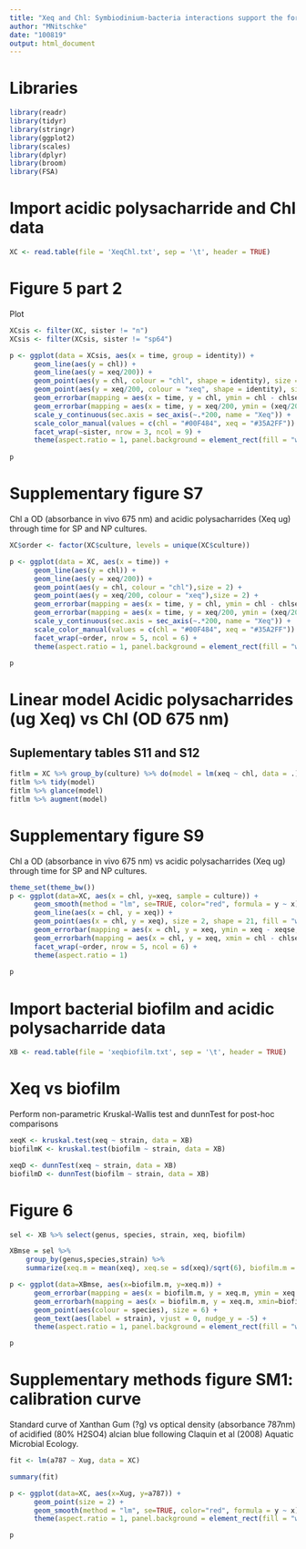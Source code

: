 ```yaml
---
title: "Xeq and Chl: Symbiodinium-bacteria interactions support the formation of calcifying biofilms""
author: "MNitschke"
date: "100819"
output: html_document
---
```


# Libraries

```r
library(readr)
library(tidyr)
library(stringr)
library(ggplot2)
library(scales)
library(dplyr)
library(broom)
library(FSA)
```

# Import acidic polysacharride and Chl data

```r
XC <- read.table(file = 'XeqChl.txt', sep = '\t', header = TRUE)
```

# Figure 5 part 2

Plot

```r
XCsis <- filter(XC, sister != "n")
XCsis <- filter(XCsis, sister != "sp64")

p <- ggplot(data = XCsis, aes(x = time, group = identity)) +
      geom_line(aes(y = chl)) +
      geom_line(aes(y = xeq/200)) +
      geom_point(aes(y = chl, colour = "chl", shape = identity), size = 3.5) +
      geom_point(aes(y = xeq/200, colour = "xeq", shape = identity), size = 3.5) +
      geom_errorbar(mapping = aes(x = time, y = chl, ymin = chl - chlse, ymax = chl + chlse), width = 0.2) +
      geom_errorbar(mapping = aes(x = time, y = xeq/200, ymin = (xeq/200) - (xeqse/200), ymax = (xeq/200) + (xeqse/200)), width = 0.2) +
      scale_y_continuous(sec.axis = sec_axis(~.*200, name = "Xeq")) +
      scale_color_manual(values = c(chl = "#00F484", xeq = "#35A2FF")) +
      facet_wrap(~sister, nrow = 3, ncol = 9) +
      theme(aspect.ratio = 1, panel.background = element_rect(fill = "white"), panel.grid.major = element_blank(), panel.grid.minor = element_blank())
      
p
```

# Supplementary figure S7

Chl a OD (absorbance in vivo 675 nm) and acidic polysacharrides (Xeq ug) through time for SP and NP cultures.

```r
XC$order <- factor(XC$culture, levels = unique(XC$culture))

p <- ggplot(data = XC, aes(x = time)) +
      geom_line(aes(y = chl)) +
      geom_line(aes(y = xeq/200)) +
      geom_point(aes(y = chl, colour = "chl"),size = 2) +
      geom_point(aes(y = xeq/200, colour = "xeq"),size = 2) +
      geom_errorbar(mapping = aes(x = time, y = chl, ymin = chl - chlse, ymax = chl + chlse), width = 0.1) +
      geom_errorbar(mapping = aes(x = time, y = xeq/200, ymin = (xeq/200) - (xeqse/200), ymax = (xeq/200) + (xeqse/200)), width = 0.1) +
      scale_y_continuous(sec.axis = sec_axis(~.*200, name = "Xeq")) +
      scale_color_manual(values = c(chl = "#00F484", xeq = "#35A2FF")) +
      facet_wrap(~order, nrow = 5, ncol = 6) +
      theme(aspect.ratio = 1, panel.background = element_rect(fill = "white"), panel.grid.major = element_blank(), panel.grid.minor = element_blank())
      
p
```

# Linear model Acidic polysacharrides (ug Xeq) vs Chl (OD 675 nm)

## Suplementary tables S11 and S12

```r
fitlm = XC %>% group_by(culture) %>% do(model = lm(xeq ~ chl, data = .))
fitlm %>% tidy(model)
fitlm %>% glance(model)
fitlm %>% augment(model)
```

# Supplementary figure S9

Chl a OD (absorbance in vivo 675 nm) vs acidic polysacharrides (Xeq ug) through time for SP and NP cultures.

```r
theme_set(theme_bw())
p <- ggplot(data=XC, aes(x = chl, y=xeq, sample = culture)) +
      geom_smooth(method = "lm", se=TRUE, color="red", formula = y ~ x) +
      geom_line(aes(x = chl, y = xeq)) +
      geom_point(aes(x = chl, y = xeq), size = 2, shape = 21, fill = "white") +
      geom_errorbar(mapping = aes(x = chl, y = xeq, ymin = xeq - xeqse, ymax = xeq + xeqse),width=0.01) +
      geom_errorbarh(mapping = aes(x = chl, y = xeq, xmin = chl - chlse, xmax = chl + chlse, height=2)) +
      facet_wrap(~order, nrow = 5, ncol = 6) +
      theme(aspect.ratio = 1)
      
p
```

# Import bacterial biofilm and acidic polysacharride data

```r
XB <- read.table(file = 'xeqbiofilm.txt', sep = '\t', header = TRUE)
```

# Xeq vs biofilm

Perform non-parametric Kruskal-Wallis test and dunnTest for post-hoc comparisons

```r
xeqK <- kruskal.test(xeq ~ strain, data = XB)
biofilmK <- kruskal.test(biofilm ~ strain, data = XB)

xeqD <- dunnTest(xeq ~ strain, data = XB)
biofilmD <- dunnTest(biofilm ~ strain, data = XB)
```

# Figure 6

```r
sel <- XB %>% select(genus, species, strain, xeq, biofilm)

XBmse = sel %>%
    group_by(genus,species,strain) %>%
    summarize(xeq.m = mean(xeq), xeq.se = sd(xeq)/sqrt(6), biofilm.m = mean(biofilm), biofilm.se = sd(biofilm)/sqrt(6))

p <- ggplot(data=XBmse, aes(x=biofilm.m, y=xeq.m)) +
      geom_errorbar(mapping = aes(x = biofilm.m, y = xeq.m, ymin = xeq.m-xeq.se, ymax = xeq.m + xeq.se),width = 0.01) +
      geom_errorbarh(mapping = aes(x = biofilm.m, y = xeq.m, xmin=biofilm.m-biofilm.se, xmax=biofilm.m+biofilm.se),height=0.8) +
      geom_point(aes(colour = species), size = 6) +
      geom_text(aes(label = strain), vjust = 0, nudge_y = -5) +
      theme(aspect.ratio = 1, panel.background = element_rect(fill = "white"), panel.grid.major = element_blank(), panel.grid.minor = element_blank())

p
```

# Supplementary methods figure SM1: calibration curve

Standard curve of Xanthan Gum (?g) vs optical density (absorbance 787nm) of acidified (80% H2SO4) alcian blue following Claquin et al (2008) Aquatic Microbial Ecology.

```r
fit <- lm(a787 ~ Xug, data = XC)

summary(fit)

p <- ggplot(data=XC, aes(x=Xug, y=a787)) +
      geom_point(size = 2) +
      geom_smooth(method = "lm", se=TRUE, color="red", formula = y ~ x) +
      theme(aspect.ratio = 1, panel.background = element_rect(fill = "white"), panel.grid.major = element_blank(), panel.grid.minor = element_blank())

p
```

